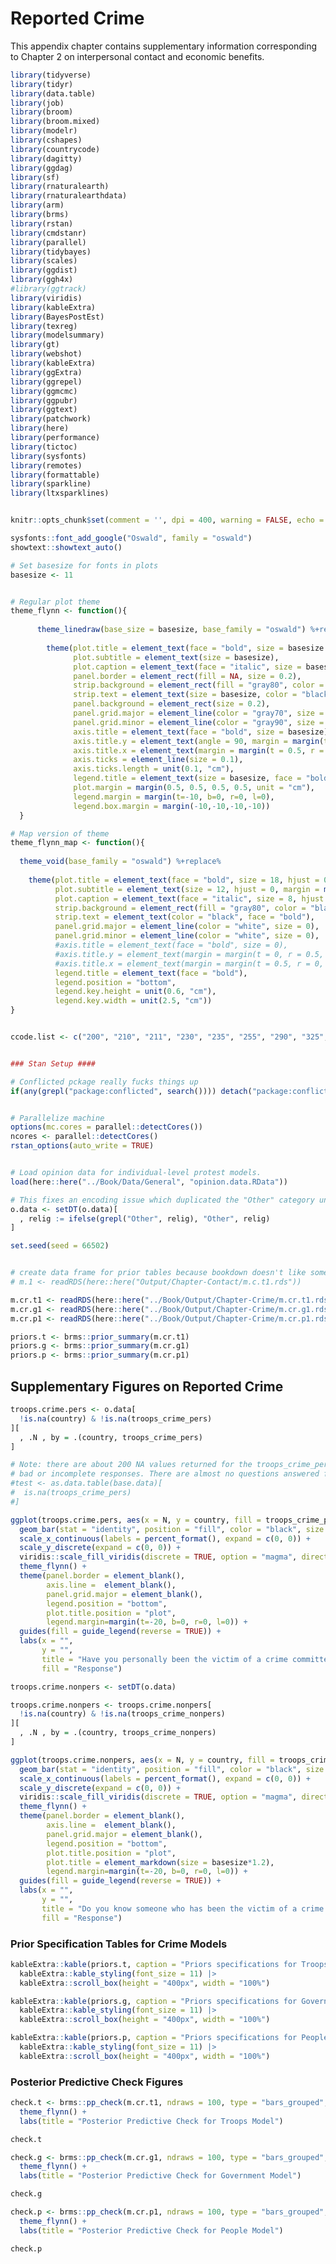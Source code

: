 # Reported Crime

This appendix chapter contains supplementary information corresponding to Chapter 2 on interpersonal contact and economic benefits. 

```{r setup, warning=FALSE, message=FALSE, echo=FALSE}
library(tidyverse)
library(tidyr)
library(data.table)
library(job)
library(broom)
library(broom.mixed)
library(modelr)
library(cshapes)
library(countrycode)
library(dagitty)
library(ggdag)
library(sf)
library(rnaturalearth)
library(rnaturalearthdata)
library(arm)
library(brms)
library(rstan)
library(cmdstanr)
library(parallel)
library(tidybayes)
library(scales)
library(ggdist)
library(ggh4x)
#library(ggtrack)
library(viridis)
library(kableExtra)
library(BayesPostEst)
library(texreg)
library(modelsummary)
library(gt)
library(webshot)
library(kableExtra)
library(ggExtra)
library(ggrepel)
library(ggmcmc)
library(ggpubr)
library(ggtext)
library(patchwork)
library(here)
library(performance)
library(tictoc)
library(sysfonts)
library(remotes)
library(formattable)
library(sparkline)
library(ltxsparklines)


knitr::opts_chunk$set(comment = '', dpi = 400, warning = FALSE, echo = FALSE, message = FALSE)

sysfonts::font_add_google("Oswald", family = "oswald")
showtext::showtext_auto()

# Set basesize for fonts in plots
basesize <- 11


# Regular plot theme
theme_flynn <- function(){ 
  
      theme_linedraw(base_size = basesize, base_family = "oswald") %+replace% 
        
        theme(plot.title = element_text(face = "bold", size = basesize * 1.3, hjust = 0, margin = margin(t = 0, b = 0.3, l = 0, r = 0, unit = "cm")),
              plot.subtitle = element_text(size = basesize),
              plot.caption = element_text(face = "italic", size = basesize * 0.6),
              panel.border = element_rect(fill = NA, size = 0.2),
              strip.background = element_rect(fill = "gray80", color = "black", size = 0.2),
              strip.text = element_text(size = basesize, color = "black", face = "bold", margin = margin(t = 0.2, b = 0.2, l = 0.2, r = 0.2, unit = "cm")),
              panel.background = element_rect(size = 0.2),
              panel.grid.major = element_line(color = "gray70", size = 0.15),
              panel.grid.minor = element_line(color = "gray90", size = 0.1),
              axis.title = element_text(face = "bold", size = basesize),
              axis.title.y = element_text(angle = 90, margin = margin(t = 0, r = 0.5, b = 0, l = 0, unit = "cm")),
              axis.title.x = element_text(margin = margin(t = 0.5, r = 0, b = 0, l = 0, unit = "cm")),
              axis.ticks = element_line(size = 0.1),
              axis.ticks.length = unit(0.1, "cm"),
              legend.title = element_text(size = basesize, face = "bold", hjust = 0, margin = margin(t = 0, b = 0, l = 0, r = 0, unit = "cm")),
              plot.margin = margin(0.5, 0.5, 0.5, 0.5, unit = "cm"),
              legend.margin = margin(t=-10, b=0, r=0, l=0),
              legend.box.margin = margin(-10,-10,-10,-10))
  }

# Map version of theme
theme_flynn_map <- function(){
  
  theme_void(base_family = "oswald") %+replace% 
    
    theme(plot.title = element_text(face = "bold", size = 18, hjust = 0, margin = margin(t = 0, b = 0.3, l = 0, r = 0, unit = "cm")),
          plot.subtitle = element_text(size = 12, hjust = 0, margin = margin(t = 0, b = 0.3, l = 0, r = 0, unit = "cm")),
          plot.caption = element_text(face = "italic", size = 8, hjust = 1, margin = margin(t = 0.2, unit = "cm")),
          strip.background = element_rect(fill = "gray80", color = "black"),
          strip.text = element_text(color = "black", face = "bold"),
          panel.grid.major = element_line(color = "white", size = 0),
          panel.grid.minor = element_line(color = "white", size = 0),
          #axis.title = element_text(face = "bold", size = 0),
          #axis.title.y = element_text(margin = margin(t = 0, r = 0.5, b = 0, l = 0, unit = "cm")),
          #axis.title.x = element_text(margin = margin(t = 0.5, r = 0, b = 0, l = 0, unit = "cm")),
          legend.title = element_text(face = "bold"),
          legend.position = "bottom",
          legend.key.height = unit(0.6, "cm"),
          legend.key.width = unit(2.5, "cm"))
}


ccode.list <- c("200", "210", "211", "230", "235", "255", "290", "325", "640", "690", "732", "740", "840", "900")


### Stan Setup ####

# Conflicted pckage really fucks things up
if(any(grepl("package:conflicted", search()))) detach("package:conflicted") else message("package conflicted not loaded")


# Parallelize machine
options(mc.cores = parallel::detectCores())
ncores <- parallel::detectCores()
rstan_options(auto_write = TRUE)


# Load opinion data for individual-level protest models.
load(here::here("../Book/Data/General", "opinion.data.RData")) 

# This fixes an encoding issue which duplicated the "Other" category unnecessarily. 
o.data <- setDT(o.data)[
  , relig := ifelse(grepl("Other", relig), "Other", relig)
]

set.seed(seed = 66502)


# create data frame for prior tables because bookdown doesn't like something about reading the brms rds files in.
# m.1 <- readRDS(here::here("Output/Chapter-Contact/m.c.t1.rds"))

m.cr.t1 <- readRDS(here::here("../Book/Output/Chapter-Crime/m.cr.t1.rds"))
m.cr.g1 <- readRDS(here::here("../Book/Output/Chapter-Crime/m.cr.g1.rds"))
m.cr.p1 <- readRDS(here::here("../Book/Output/Chapter-Crime/m.cr.p1.rds"))

priors.t <- brms::prior_summary(m.cr.t1) 
priors.g <- brms::prior_summary(m.cr.g1)
priors.p <- brms::prior_summary(m.cr.p1)
```


## Supplementary Figures on Reported Crime

```{r troops-crime-pers, fig.cap="Rates of reported instances of crime experienced by respondents across surveyed countries.", echo=FALSE, warning=FALSE, message=FALSE}

troops.crime.pers <- o.data[
  !is.na(country) & !is.na(troops_crime_pers)
][
  , .N , by = .(country, troops_crime_pers)
]

# Note: there are about 200 NA values returned for the troops_crime_pers variable but these all appear to be
# bad or incomplete responses. There are almost no questions answered for these observations.
#test <- as.data.table(base.data)[
#  is.na(troops_crime_pers)
#]

ggplot(troops.crime.pers, aes(x = N, y = country, fill = troops_crime_pers)) +
  geom_bar(stat = "identity", position = "fill", color = "black", size = 0.1) +
  scale_x_continuous(labels = percent_format(), expand = c(0, 0)) + 
  scale_y_discrete(expand = c(0, 0)) + 
  viridis::scale_fill_viridis(discrete = TRUE, option = "magma", direction = -1) +
  theme_flynn() +
  theme(panel.border = element_blank(),
        axis.line =  element_blank(),
        panel.grid.major = element_blank(),
        legend.position = "bottom",
        plot.title.position = "plot",
        legend.margin=margin(t=-20, b=0, r=0, l=0)) +
  guides(fill = guide_legend(reverse = TRUE)) +
  labs(x = "",
       y = "",
       title = "Have you personally been the victim of a crime committed by a member of the US military?",
       fill = "Response")

```

```{r troops-crime-nonpers, fig.cap="Rates of reported instances of crime experienced within social networks across surveyed countries.", echo = FALSE, warning=FALSE, message=FALSE}

troops.crime.nonpers <- setDT(o.data)

troops.crime.nonpers <- troops.crime.nonpers[
  !is.na(country) & !is.na(troops_crime_nonpers)
][
  , .N , by = .(country, troops_crime_nonpers)
]

ggplot(troops.crime.nonpers, aes(x = N, y = country, fill = troops_crime_nonpers)) +
  geom_bar(stat = "identity", position = "fill", color = "black", size = 0.1) +
  scale_x_continuous(labels = percent_format(), expand = c(0, 0)) + 
  scale_y_discrete(expand = c(0, 0)) + 
  viridis::scale_fill_viridis(discrete = TRUE, option = "magma", direction = -1) +
  theme_flynn() +
  theme(panel.border = element_blank(),
        axis.line =  element_blank(),
        panel.grid.major = element_blank(),
        legend.position = "bottom",
        plot.title.position = "plot",
        plot.title = element_markdown(size = basesize*1.2),
        legend.margin=margin(t=-20, b=0, r=0, l=0)) +
  guides(fill = guide_legend(reverse = TRUE)) +
  labs(x = "",
       y = "",
       title = "Do you know someone who has been the victim of a crime committed by a member of the US military?",
       fill = "Response")


```


### Prior Specification Tables for Crime Models

```{r prior-info-crime-troops, warning=FALSE, echo=FALSE, message=FALSE}

kableExtra::kable(priors.t, caption = "Priors specifications for Troops contact models.", digits = 3) |> 
  kableExtra::kable_styling(font_size = 11) |> 
  kableExtra::scroll_box(height = "400px", width = "100%")

```

```{r prior-info-crime-gov, warning=FALSE, echo=FALSE, message=FALSE}

kableExtra::kable(priors.g, caption = "Priors specifications for Government contact models.", digits = 3) |> 
  kableExtra::kable_styling(font_size = 11) |> 
  kableExtra::scroll_box(height = "400px", width = "100%")

```

```{r prior-info-crime-people, warning=FALSE, echo=FALSE, message=FALSE}

kableExtra::kable(priors.p, caption = "Priors specifications for People contact models.", digits = 3) |> 
  kableExtra::kable_styling(font_size = 11) |> 
  kableExtra::scroll_box(height = "400px", width = "100%")

```


### Posterior Predictive Check Figures

```{r posterior-check-crime-troops, echo=FALSE, warning=FALSE, message=FALSE, fig.cap="Posterior predictive checks for contact models and attitudes towards the US troops outcome variable."}
check.t <- brms::pp_check(m.cr.t1, ndraws = 100, type = "bars_grouped", group = "country") +
  theme_flynn() +
  labs(title = "Posterior Predictive Check for Troops Model")

check.t

```

```{r posterior-check-crime-gov, echo=FALSE, warning=FALSE, message=FALSE, fig.cap="Posterior predictive checks for contact models and attitudes towards the US government outcome variable."}
check.g <- brms::pp_check(m.cr.g1, ndraws = 100, type = "bars_grouped", group = "country") +
  theme_flynn() +
  labs(title = "Posterior Predictive Check for Government Model")

check.g

```


```{r posterior-check-crime-people, echo=FALSE, warning=FALSE, message=FALSE, fig.cap="Posterior predictive checks for contact models and attitudes towards the US people outcome variable."}
check.p <- brms::pp_check(m.cr.p1, ndraws = 100, type = "bars_grouped", group = "country") +
  theme_flynn() +
  labs(title = "Posterior Predictive Check for People Model")

check.p

```

